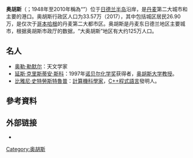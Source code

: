 {{expand|time=2015-11-29T05:32:08+00:00}}
{{unreferenced|time=2015-11-29T05:32:08+00:00}}
{{Infobox settlement
| name = 奥胡斯
| native_name = {{lang|da|Aarhus}}
| other_name = 
| image_skyline = File:Montage of Aarhus - Christmas.jpg
| imagesize = 250px
| image_caption = 
| image_seal = File:Aarhus city seal, stylized.png
| image_shield = File:Coat of arms of Aarhus.svg
| pushpin_map = Denmark
| pushpin_label_position = bottom
| pushpin_map_caption = 奥胡斯在[[丹麥|丹麥]]的位置
| motto =
| nickname = 
| settlement_type = 郡治
| subdivision_type = 國家
| subdivision_name = {{DEN}}
| subdivision_type1 = [[丹麥大區|大區]]
| subdivision_name1 = [[中日德蘭大區|中日德蘭大區]]
| subdivision_type2 = [[丹麥行政區劃|郡]]
| subdivision_name2 = [[奥胡斯郡|奥胡斯郡]]
| subdivision_type3 = [[丹麥自治市|自治市]]
| subdivision_name3 = [[奧胡斯自治市|奧胡斯自治市]]
| leader_title = 市長
| leader_name = Jacob Bundsgaard
| leader_party = [[社會民主黨_(丹麥)|社會民主黨]]
| established_title = 建立
| established_date = 750年
| established_title2 = 城市地位
| established_date2 = 15世紀
| founder = [[維京人|維京人]]
| elevation_max_m = 105
| elevation_min_m = 0
| area_total_km2 = 91
| area_urban_km2 = 467,70
| population_as_of = 2017年
| population_total = 269,022
| population_urban = 335,684
| population_density_km2 = auto
| timezone =[[歐洲中部時間|CET]]
| utc_offset = +1
| timezone_DST = [[歐洲中部夏令時間|CEST]]
| utc_offset_DST = +2
| coordinates = {{coord|56.162939|10.203921|type:city_region:DK_source:GoogleMaps|display=inline,title}}
| population_demonym = Aarhusianer
| postal_code_type = 郵政號碼
| postal_code = 8000, 8200, 8210, 8220, 8230
| area_code = +45 8
| website = {{url|https://www.aarhus.dk/}} }}
'''奥胡斯'''（{{lang-da|Aarhus}}；1948年至2010年稱為“{{lang|da|Århus}}”）位于[[日德兰半岛|日德兰半岛]]沿岸，是[[丹麦|丹麦]]第二大城市和主要的港口。奥胡斯行政区人口为33.57万（2017），其中包括城区居民26.90万，是仅次于[[哥本哈根|哥本哈根]]的丹麦第二大都市区。奥胡斯是丹麦东日德兰地区主要城市，根据奥胡斯市政厅的数据，“大奥胡斯”地区有大约125万人口。

== 名人 ==
* [[奥勒·勒默尔|奥勒·勒默尔]]：天文学家
* [[延斯·克里斯蒂安·斯科|延斯·克里斯蒂安·斯科]]：1997年[[诺贝尔化学奖|诺贝尔化学奖]]获得者，[[奥胡斯大学|奥胡斯大学]][[教授|教授]]。
* [[比雅尼·史特勞斯特魯普|比雅尼·史特勞斯特魯普]]：[[計算機科學家|計算機科學家]]，[[C++|C++]][[程式語言|程式語言]]發明人。

== 參考資料 ==
{{reflist}}

== 外部链接 ==
{{commons|Aarhus}}
* {{Official website|https://www.aarhus.dk/}}

{{歐洲文化之都}}
{{Authority control}}
[[Category:奥胡斯|Category:奥胡斯]]